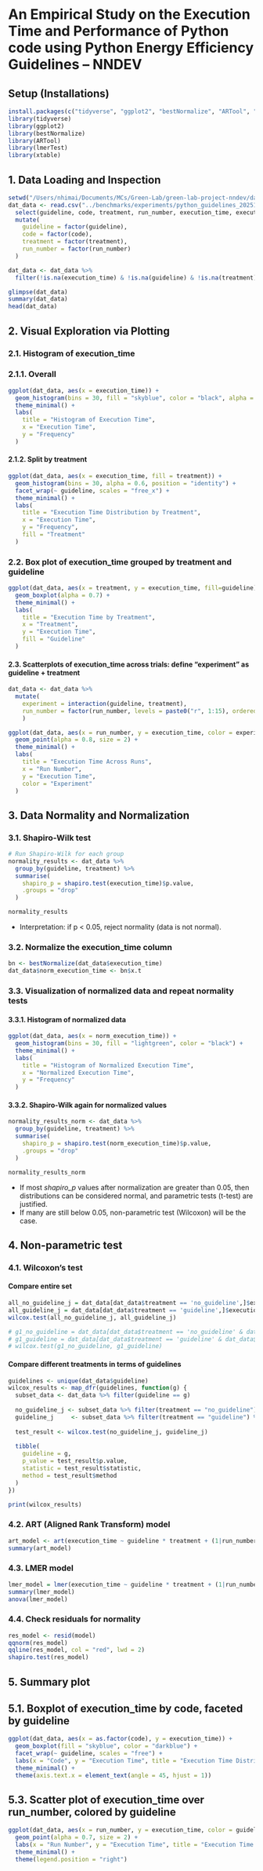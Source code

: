 # An Empirical Study on the Execution Time and Performance of Python code using Python Energy Efficiency Guidelines -- NNDEV

## Setup (Installations)
```r
install.packages(c("tidyverse", "ggplot2", "bestNormalize", "ARTool", "lmerTest", "xtable"))
library(tidyverse)
library(ggplot2)
library(bestNormalize)
library(ARTool)
library(lmerTest)
library(xtable)
```

## 1. Data Loading and Inspection

```r
setwd("/Users/nhimai/Documents/MCs/Green-Lab/green-lab-project-nndev/data-analysis")
dat_data <- read.csv("../benchmarks/experiments/python_guidelines_20251015_152255/run_table.csv") %>%
  select(guideline, code, treatment, run_number, execution_time, execution_time, cpu_usage, memory_usage) %>%
  mutate(
    guideline = factor(guideline),
    code = factor(code),
    treatment = factor(treatment),
    run_number = factor(run_number)
  )

dat_data <- dat_data %>%
  filter(!is.na(execution_time) & !is.na(guideline) & !is.na(treatment))

glimpse(dat_data)
summary(dat_data)
head(dat_data)
```

## 2. Visual Exploration via Plotting

### 2.1. Histogram of execution_time

### 2.1.1. Overall

```r
ggplot(dat_data, aes(x = execution_time)) +
  geom_histogram(bins = 30, fill = "skyblue", color = "black", alpha = 0.7) +
  theme_minimal() +
  labs(
    title = "Histogram of Execution Time",
    x = "Execution Time",
    y = "Frequency"
  )
```

#### 2.1.2. Split by treatment
```r
ggplot(dat_data, aes(x = execution_time, fill = treatment)) +
  geom_histogram(bins = 30, alpha = 0.6, position = "identity") +
  facet_wrap(~ guideline, scales = "free_x") +
  theme_minimal() +
  labs(
    title = "Execution Time Distribution by Treatment",
    x = "Execution Time",
    y = "Frequency",
    fill = "Treatment"
  )
```

### 2.2. Box plot of execution_time grouped by treatment and guideline
```r
ggplot(dat_data, aes(x = treatment, y = execution_time, fill=guideline)) +
  geom_boxplot(alpha = 0.7) +
  theme_minimal() +
  labs(
    title = "Execution Time by Treatment",
    x = "Treatment",
    y = "Execution Time",
    fill = "Guideline"
  )
```

#### 2.3. Scatterplots of execution_time across trials: define "experiment" as guideline + treatment
```r
dat_data <- dat_data %>%
  mutate(
    experiment = interaction(guideline, treatment),
    run_number = factor(run_number, levels = paste0("r", 1:15), ordered = TRUE)
    )

ggplot(dat_data, aes(x = run_number, y = execution_time, color = experiment)) +
  geom_point(alpha = 0.8, size = 2) +
  theme_minimal() +
  labs(
    title = "Execution Time Across Runs",
    x = "Run Number",
    y = "Execution Time",
    color = "Experiment"
  )
```


## 3. Data Normality and Normalization

### 3.1. Shapiro-Wilk test
```r
# Run Shapiro-Wilk for each group
normality_results <- dat_data %>%
  group_by(guideline, treatment) %>%
  summarise(
    shapiro_p = shapiro.test(execution_time)$p.value,
    .groups = "drop"
  )

normality_results
```

- Interpretation: if p < 0.05, reject normality (data is not normal).

### 3.2. Normalize the execution_time column
```r
bn <- bestNormalize(dat_data$execution_time)
dat_data$norm_execution_time <- bn$x.t
```

### 3.3. Visualization of normalized data and repeat normality tests

#### 3.3.1. Histogram of normalized data
```r
ggplot(dat_data, aes(x = norm_execution_time)) +
  geom_histogram(bins = 30, fill = "lightgreen", color = "black") +
  theme_minimal() +
  labs(
    title = "Histogram of Normalized Execution Time",
    x = "Normalized Execution Time",
    y = "Frequency"
  )
```

#### 3.3.2. Shapiro-Wilk again for normalized values
```r
normality_results_norm <- dat_data %>%
  group_by(guideline, treatment) %>%
  summarise(
    shapiro_p = shapiro.test(norm_execution_time)$p.value,
    .groups = "drop"
  )

normality_results_norm
```
- If most *shapiro_p* values after normalization are greater than 0.05, then distributions can be considered normal, and parametric tests (t-test) are justified.
- If many are still below 0.05, non-parametric test (Wilcoxon) will be the case.

## 4. Non-parametric test

### 4.1. Wilcoxon’s test

#### Compare entire set
```r
all_no_guideline_j = dat_data[dat_data$treatment == 'no_guideline',]$execution_time
all_guideline_j = dat_data[dat_data$treatment == 'guideline',]$execution_time
wilcox.test(all_no_guideline_j, all_guideline_j)

# g1_no_guideline = dat_data[dat_data$treatment == 'no_guideline' & dat_data$guideline == 'G1',]$execution_time
# g1_guideline = dat_data[dat_data$treatment == 'guideline' & dat_data$guideline == 'G1',]$execution_time
# wilcox.test(g1_no_guideline, g1_guideline)
```

#### Compare different treatments in terms of guidelines
```r
guidelines <- unique(dat_data$guideline)
wilcox_results <- map_dfr(guidelines, function(g) {
  subset_data <- dat_data %>% filter(guideline == g)
  
  no_guideline_j <- subset_data %>% filter(treatment == "no_guideline") %>% pull(execution_time)
  guideline_j     <- subset_data %>% filter(treatment == "guideline") %>% pull(execution_time)
  
  test_result <- wilcox.test(no_guideline_j, guideline_j)
  
  tibble(
    guideline = g,
    p_value = test_result$p.value,
    statistic = test_result$statistic,
    method = test_result$method
  )
})

print(wilcox_results)
```

### 4.2. ART (Aligned Rank Transform) model
```r
art_model <- art(execution_time ~ guideline * treatment + (1|run_number), data = dat_data)
summary(art_model)
```

### 4.3. LMER model
```r
lmer_model = lmer(execution_time ~ guideline * treatment + (1|run_number), data = dat_data)
summary(lmer_model)
anova(lmer_model)
```

### 4.4. Check residuals for normality
```r
res_model <- resid(model)
qqnorm(res_model)
qqline(res_model, col = "red", lwd = 2)
shapiro.test(res_model)
```

## 5. Summary plot

## 5.1. Boxplot of execution_time by code, faceted by guideline
```r
ggplot(dat_data, aes(x = as.factor(code), y = execution_time)) +
  geom_boxplot(fill = "skyblue", color = "darkblue") +
  facet_wrap(~ guideline, scales = "free") +
  labs(x = "Code", y = "Execution Time", title = "Execution Time Distribution by Code") +
  theme_minimal() +
  theme(axis.text.x = element_text(angle = 45, hjust = 1))
```

## 5.3. Scatter plot of execution_time over run_number, colored by guideline
```r
ggplot(dat_data, aes(x = run_number, y = execution_time, color = guideline)) +
  geom_point(alpha = 0.7, size = 2) +
  labs(x = "Run Number", y = "Execution Time", title = "Execution Time over Run Number") +
  theme_minimal() +
  theme(legend.position = "right")
```